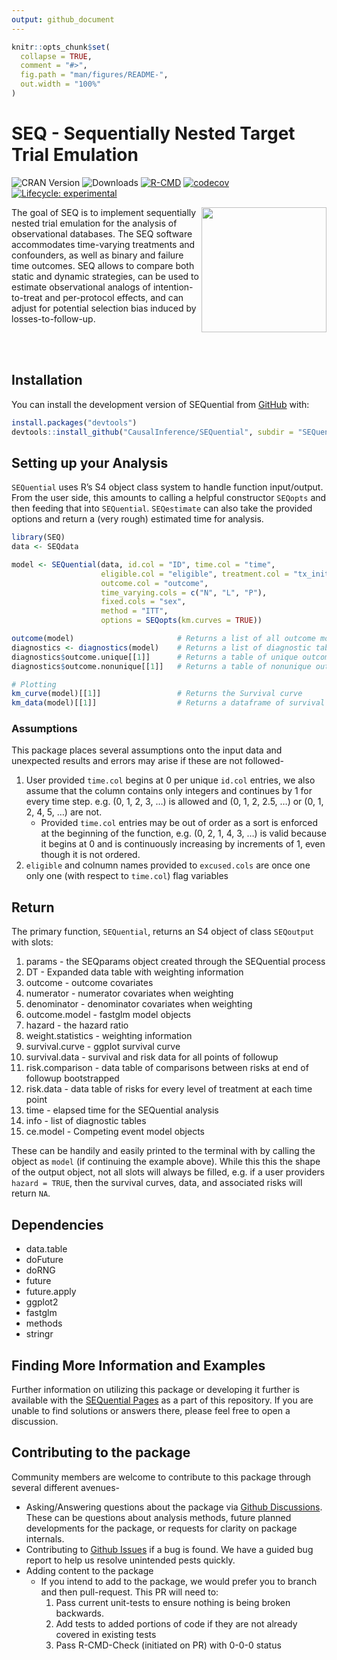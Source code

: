 ```yaml
---
output: github_document
---
```


<!-- README.md is generated from README.Rmd. Please edit that file -->

```r
knitr::opts_chunk$set(
  collapse = TRUE,
  comment = "#>",
  fig.path = "man/figures/README-",
  out.width = "100%"
)
```

# SEQ - Sequentially Nested Target Trial Emulation

<!-- badges: start -->

![CRAN Version](https://www.r-pkg.org/badges/version/SEQ) ![Downloads](https://cranlogs.r-pkg.org/badges/grand-total/SEQ) [![R-CMD](https://github.com/CausalInference/SEQuential-private/actions/workflows/R-CMD-check.yaml/badge.svg)](https://github.com/CausalInference/SEQuential-private/actions/workflows/R-CMD-check.yaml) [![codecov](https://codecov.io/gh/CausalInference/SEQuential/graph/badge.svg?token=MHEN30AF08)](https://codecov.io/gh/CausalInference/SEQuential) [![Lifecycle: experimental](https://img.shields.io/badge/lifecycle-experimental-orange.svg)](https://lifecycle.r-lib.org/articles/stages.html#experimental)

<!-- badges: end -->

<img src="https://github.com/CausalInference/SEQuential/blob/main/SEQ.png" align="right" style="float" width="200"/>

The goal of SEQ is to implement sequentially nested trial emulation for the analysis of observational databases. The SEQ software accommodates time-varying treatments and confounders, as well as binary and failure time outcomes. SEQ allows to compare both static and dynamic strategies, can be used to estimate observational analogs of intention-to-treat and per-protocol effects, and can adjust for potential selection bias induced by losses-to-follow-up.

<br/> <br/>

## Installation

You can install the development version of SEQuential from [GitHub](https://github.com/) with:

```r
install.packages("devtools")
devtools::install_github("CausalInference/SEQuential", subdir = "SEQuential")
```

## Setting up your Analysis

`SEQuential` uses R's S4 object class system to handle function input/output. From the user side, this amounts to calling a helpful constructor `SEQopts` and then feeding that into `SEQuential`. `SEQestimate` can also take the provided options and return a (very rough) estimated time for analysis.

```r
library(SEQ)
data <- SEQdata

model <- SEQuential(data, id.col = "ID", time.col = "time",
                    eligible.col = "eligible", treatment.col = "tx_init", 
                    outcome.col = "outcome", 
                    time_varying.cols = c("N", "L", "P"),
                    fixed.cols = "sex",
                    method = "ITT",
                    options = SEQopts(km.curves = TRUE))

outcome(model)                       # Returns a list of all outcome models as S3 fastglm objects over the course of bootstrapping
diagnostics <- diagnostics(model)    # Returns a list of diagnostic tables
diagnostics$outcome.unique[[1]]      # Returns a table of unique outcomes
diagnostics$outcome.nonunique[[1]]   # Returns a table of nonunique outcomes

# Plotting
km_curve(model)[[1]]                 # Returns the Survival curve
km_data(model)[[1]]                  # Returns a dataframe of survival data in long-format for other analysis/plotting
```

### Assumptions

This package places several assumptions onto the input data and unexpected results and errors may arise if these are not followed-

1.  User provided `time.col` begins at 0 per unique `id.col` entries, we also assume that the column contains only integers and continues by 1 for every time step. e.g. (0, 1, 2, 3, ...) is allowed and (0, 1, 2, 2.5, ...) or (0, 1, 2, 4, 5, ...) are not.
    -   Provided `time.col` entries may be out of order as a sort is enforced at the beginning of the function, e.g. (0, 2, 1, 4, 3, ...) is valid because it begins at 0 and is continuously increasing by increments of 1, even though it is not ordered.
2.  `eligible` and colnumn names provided to `excused.cols` are once one only one (with respect to `time.col`) flag variables

## Return

The primary function, `SEQuential`, returns an S4 object of class `SEQoutput` with slots:

1.  params - the SEQparams object created through the SEQuential process
2.  DT - Expanded data table with weighting information
3.  outcome - outcome covariates
4.  numerator - numerator covariates when weighting
5.  denominator - denominator covariates when weighting
6.  outcome.model - fastglm model objects
7.  hazard - the hazard ratio
8.  weight.statistics - weighting information
9.  survival.curve - ggplot survival curve
10.  survival.data - survival and risk data for all points of followup
11.  risk.comparison - data table of comparisons between risks at end of followup
    bootstrapped
12. risk.data - data table of risks for every level of treatment at each time point
13. time - elapsed time for the SEQuential analysis
14. info - list of diagnostic tables 
15. ce.model - Competing event model objects

These can be handily and easily printed to the terminal with by calling the object as `model` (if continuing the example above). While this this the shape of the output object, not all slots will always be filled, e.g. if a user providers `hazard = TRUE`, then the survival curves, data, and associated risks will return `NA`.

## Dependencies

-   data.table
-   doFuture
-   doRNG
-   future
-   future.apply
-   ggplot2
-   fastglm
-   methods
-   stringr

## Finding More Information and Examples

Further information on utilizing this package or developing it further is available with the [SEQuential Pages](https://causalinference.github.io/SEQuential) as a part of this repository. If you are unable to find solutions or answers there, please feel free to open a discussion.

## Contributing to the package

Community members are welcome to contribute to this package through several different avenues-

-   Asking/Answering questions about the package via [Github Discussions](https://github.com/CausalInference/SEQuential/discussions/categories/q-a). These can be questions about analysis methods, future planned developments for the package, or requests for clarity on package internals.
-   Contributing to [Github Issues](https://github.com/CausalInference/SEQuential/issues) if a bug is found. We have a guided bug report to help us resolve unintended pests quickly.
-   Adding content to the package
    -   If you intend to add to the package, we would prefer you to branch and then pull-request. This PR will need to:
        1.  Pass current unit-tests to ensure nothing is being broken backwards.
        2.  Add tests to added portions of code if they are not already covered in existing tests
        3.  Pass R-CMD-Check (initiated on PR) with 0-0-0 status
